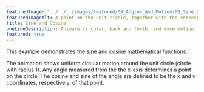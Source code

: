 ---
featuredImage: "../../../images/featured/09_Angles_And_Motion-00_Sine_Cosine-thumbnail.png"
featuredImageAlt: A point on the unit circle, together with the corresponding sine and cosine values on their graphs.
title: Sine and Cosine
oneLineDescription: Animate circular, back and forth, and wave motion.
featured: true
---

This example demonstrates the
<a href="https://en.wikipedia.org/wiki/Sine_and_cosine">sine and cosine</a>
mathematical functions.

The animation shows uniform circular motion around the unit circle
(circle with radius 1). Any angle measured from the the x-axis
determines a point on the circle. The cosine and sine of the angle
are defined to be the x and y coordinates, respectively, of that
point.